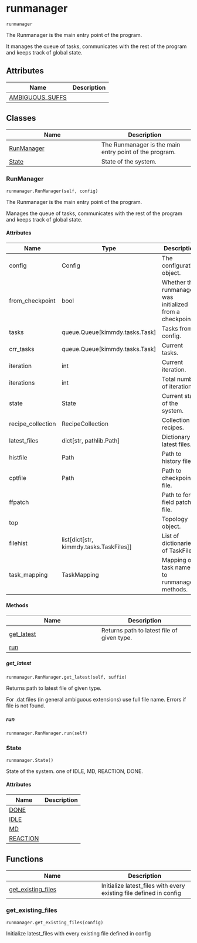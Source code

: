 # runmanager { #kimmdy.runmanager }

`runmanager`

The Runmanager is the main entry point of the program.

It manages the queue of tasks, communicates with the
rest of the program and keeps track of global state.

## Attributes

| Name | Description |
| --- | --- |
| [AMBIGUOUS_SUFFS](#kimmdy.runmanager.AMBIGUOUS_SUFFS) |  |

## Classes

| Name | Description |
| --- | --- |
| [RunManager](#kimmdy.runmanager.RunManager) | The Runmanager is the main entry point of the program. |
| [State](#kimmdy.runmanager.State) | State of the system. |

### RunManager { #kimmdy.runmanager.RunManager }

`runmanager.RunManager(self, config)`

The Runmanager is the main entry point of the program.

Manages the queue of tasks, communicates with the
rest of the program and keeps track of global state.

#### Attributes

| Name              | Type                                        | Description                                               |
|-------------------|---------------------------------------------|-----------------------------------------------------------|
| config            | Config                                      | The configuration object.                                 |
| from_checkpoint   | bool                                        | Whether the runmanager was initialized from a checkpoint. |
| tasks             | queue.Queue\[kimmdy.tasks.Task\]            | Tasks from config.                                        |
| crr_tasks         | queue.Queue\[kimmdy.tasks.Task\]            | Current tasks.                                            |
| iteration         | int                                         | Current iteration.                                        |
| iterations        | int                                         | Total number of iterations.                               |
| state             | State                                       | Current state of the system.                              |
| recipe_collection | RecipeCollection                            | Collection of recipes.                                    |
| latest_files      | dict\[str, pathlib.Path\]                   | Dictionary of latest files.                               |
| histfile          | Path                                        | Path to history file.                                     |
| cptfile           | Path                                        | Path to checkpoint file.                                  |
| ffpatch           |                                             | Path to force field patch file.                           |
| top               |                                             | Topology object.                                          |
| filehist          | list\[dict\[str, kimmdy.tasks.TaskFiles\]\] | List of dictionaries of TaskFiles.                        |
| task_mapping      | TaskMapping                                 | Mapping of task names to runmanager methods.              |

#### Methods

| Name | Description |
| --- | --- |
| [get_latest](#kimmdy.runmanager.RunManager.get_latest) | Returns path to latest file of given type. |
| [run](#kimmdy.runmanager.RunManager.run) |  |

##### get_latest { #kimmdy.runmanager.RunManager.get_latest }

`runmanager.RunManager.get_latest(self, suffix)`

Returns path to latest file of given type.

For .dat files (in general ambiguous extensions) use full file name.
Errors if file is not found.

##### run { #kimmdy.runmanager.RunManager.run }

`runmanager.RunManager.run(self)`

### State { #kimmdy.runmanager.State }

`runmanager.State()`

State of the system.
one of IDLE, MD, REACTION, DONE.

#### Attributes

| Name | Description |
| --- | --- |
| [DONE](#kimmdy.runmanager.State.DONE) |  |
| [IDLE](#kimmdy.runmanager.State.IDLE) |  |
| [MD](#kimmdy.runmanager.State.MD) |  |
| [REACTION](#kimmdy.runmanager.State.REACTION) |  |

## Functions

| Name | Description |
| --- | --- |
| [get_existing_files](#kimmdy.runmanager.get_existing_files) | Initialize latest_files with every existing file defined in config |

### get_existing_files { #kimmdy.runmanager.get_existing_files }

`runmanager.get_existing_files(config)`

Initialize latest_files with every existing file defined in config